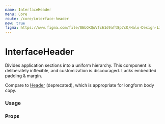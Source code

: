 ```yaml
---
name: InterfaceHeader
menu: Core
route: /core/interface-header
new: true
figma: https://www.figma.com/file/8EbOKQuVfc61d9aft8p7cO/Halo-Design-Library?node-id=364%3A897
---
```



# InterfaceHeader

Divides application sections into a uniform hierarchy. This component is deliberately inflexible, and customization is discouraged. Lacks embedded padding &amp; margin.

Compare to [Header](/core/header) (deprecated), which is appropriate for longform body copy.

### Usage

<Playground>
  <InterfaceHeader title="Page" byline="Connect to a payroll partner" page />
</Playground>

<Playground>
  <InterfaceHeader
    title="Section"
    byline="Create a profile, post jobs, find candidates."
    section
  />
</Playground>

<Playground>
  <InterfaceHeader
    title="Subsection"
    byline="Email and notification preferences"
    subsection
  />
</Playground>

<Playground>
  <InterfaceHeader
    title="Mini"
    byline="Maecenas sed diam eget risus varius"
    mini
  />
</Playground>

### Props

<Props of={InterfaceHeader} />
